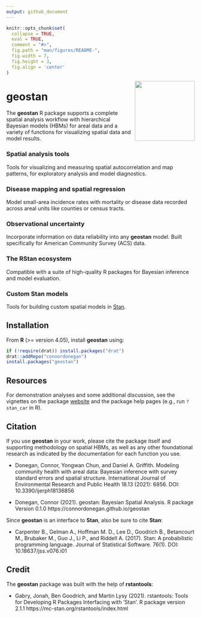 ```yaml
---
output: github_document
---
```


<!-- README.md is generated from README.Rmd. Please edit that file -->

```r
knitr::opts_chunk$set(
  collapse = TRUE,
  eval = TRUE,
  comment = "#>",
  fig.path = "man/figures/README-",
  fig.width = 7,
  fig.height = 3,
  fig.align = 'center'
)
```


<img src="man/figures/logo.png" align="right" width="160" />

# geostan 

The **geostan** R package supports a complete spatial analysis
workflow with hierarchical Bayesian models (HBMs) for areal
data and a variety of functions for visualizing spatial data and model results.

### Spatial analysis tools

Tools for visualizing and measuring spatial autocorrelation and map patterns, for exploratory analysis and model diagnostics.

### Disease mapping and spatial regression

Model small-area incidence rates with mortality or disease data recorded across areal units like counties or census tracts.

### Observational uncertainty 

Incorporate information on data reliability into any **geostan** model. Built specifically for American Community Survey (ACS) data.

### The RStan ecosystem

Compatible with a suite of high-quality R packages for Bayesian inference and model evaluation.

### Custom Stan models

Tools for building custom spatial models in [Stan](https://mc-stan.org/).

## Installation

From **R** (>= version 4.05), install **geostan** using:

``` r
if (!require(drat)) install.packages("drat")
drat::addRepo("connordonegan")
install.packages("geostan")
```

## Resources

For demonstration analyses and some additional discussion, see the vignettes on the package [website](https://connordonegan.github.io/geostan/) and the package help pages (e.g., run `?stan_car` in R).

## Citation

If you use **geostan** in your work, please cite the package itself and supporting methodology on spatial HBMs, as well as any other foundational research as indicated by the documentation for each function you use.

 * Donegan, Connor, Yongwan Chun, and Daniel A. Griffith. Modeling community health with areal data: Bayesian inference with survey standard errors and spatial structure. International Journal of Environmental Research and Public Health 18.13 (2021): 6856. DOI: 10.3390/ijerph18136856
 
 * Donegan, Connor (2021). geostan: Bayesian Spatial Analysis. R package Version 0.1.0 https://connordonegan.github.io/geostan

Since **geostan** is an interface to **Stan**, also be sure to cite **Stan**:

 * Carpenter B., Gelman A., Hoffman M. D., Lee D., Goodrich B., Betancourt M., Brubaker M., Guo J., Li P., and Riddell A. (2017). Stan: A probabilistic programming language. Journal of Statistical Software. 76(1). DOI: 10.18637/jss.v076.i01

## Credit

The **geostan** package was built with the help of **rstantools**:

 * Gabry, Jonah, Ben Goodrich, and Martin Lysy (2021). rstantools: Tools for Developing R Packages Interfacing with 'Stan'. R package version 2.1.1 https://mc-stan.org/rstantools/index.html


